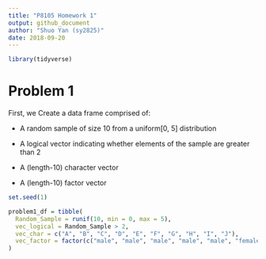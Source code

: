 ```yaml
---
title: "P8105 Homework 1"
output: github_document
author: "Shuo Yan (sy2825)"
date: 2018-09-20
---
```


```r
library(tidyverse)
```
# Problem 1

First, we Create a data frame comprised of:

*   A random sample of size 10 from a uniform[0, 5] distribution

*   A logical vector indicating whether elements of the sample are greater than 2

*   A (length-10) character vector

*   A (length-10) factor vector

```r
set.seed(1)

problem1_df = tibble(
  Random_Sample = runif(10, min = 0, max = 5),
  vec_logical = Random_Sample > 2,
  vec_char = c("A", "B", "C", "D", "E", "F", "G", "H", "I", "J"),
  vec_factor = factor(c("male", "male", "male", "male", "male", "female", "female", "female", "female", "female"))
)
```
